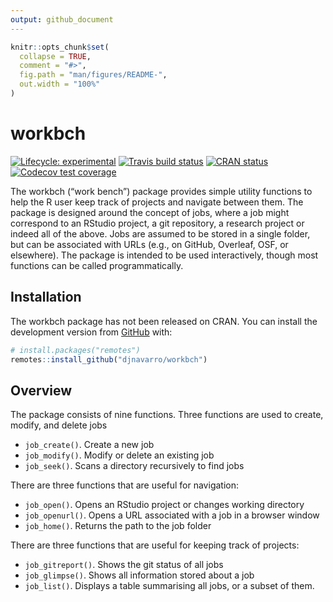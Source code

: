 ```yaml
---
output: github_document
---
```


<!-- README.md is generated from README.Rmd. Please edit that file -->

```r
knitr::opts_chunk$set(
  collapse = TRUE,
  comment = "#>",
  fig.path = "man/figures/README-",
  out.width = "100%"
)
```
# workbch

<!-- badges: start -->
[![Lifecycle: experimental](https://img.shields.io/badge/lifecycle-experimental-orange.svg)](https://www.tidyverse.org/lifecycle/#experimental)
[![Travis build status](https://travis-ci.org/djnavarro/workbch.svg?branch=master)](https://travis-ci.org/djnavarro/workbch)
[![CRAN status](https://www.r-pkg.org/badges/version/workbch)](https://cran.r-project.org/package=workbch)
[![Codecov test coverage](https://codecov.io/gh/djnavarro/workbch/branch/master/graph/badge.svg)](https://codecov.io/gh/djnavarro/workbch?branch=master)
<!-- badges: end -->

The workbch ("work bench") package provides simple utility functions to help the R user keep track of projects and navigate between them. The package is designed around the concept of jobs, where a job might correspond to an RStudio project, a git repository, a research project or indeed all of the above. Jobs are assumed to be stored in a single folder, but can be associated with URLs (e.g., on GitHub, Overleaf, OSF, or elsewhere). The package is intended to be used interactively, though most functions can be called programmatically.

## Installation

The workbch package has not been released on CRAN. You can install the
development version from [GitHub](https://github.com/) with:

``` r
# install.packages("remotes")
remotes::install_github("djnavarro/workbch")
```


## Overview

The package consists of nine functions. Three functions are used to create, modify, and delete jobs

- `job_create()`. Create a new job
- `job_modify()`. Modify or delete an existing job
- `job_seek()`. Scans a directory recursively to find jobs

There are three functions that are useful for navigation:

- `job_open()`. Opens an RStudio project or changes working directory
- `job_openurl()`. Opens a URL associated with a job in a browser window
- `job_home()`. Returns the path to the job folder

There are three functions that are useful for keeping track of projects:

- `job_gitreport()`. Shows the git status of all jobs
- `job_glimpse()`. Shows all information stored about a job
- `job_list()`. Displays a table summarising all jobs, or a subset of them.

